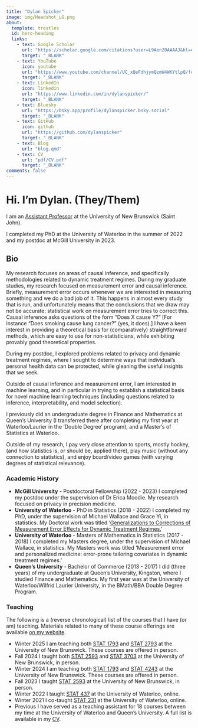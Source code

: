 ```yaml
---
title: "Dylan Spicker"
image: img/Headshot_LG.png
about:
  template: trestles
  id: hero-heading
  links:
    - text: Google Scholar
      url: "https://scholar.google.com/citations?user=L9AenZ0AAAAJ&hl=en"
      target: "_BLANK"
    - text: YouTube
      icon: youtube
      url: "https://www.youtube.com/channel/UC_xQeFdhjymQzmW4WKYtlpQ/featured"
      target: "_BLANK"
    - text: LinkedIn
      icon: linkedin
      url: "https://www.linkedin.com/in/dylanspicker/"
      target: "_BLANK"
    - text: Bluesky
      url: "https://bsky.app/profile/dylanspicker.bsky.social"
      target: "_BLANK"
    - text: GitHub
      icon: github
      url: "https://github.com/dylanspicker"
      target: "_BLANK"
    - text: Blog
      url: "blog.qmd"
    - text: CV
      url: "pdf/CV.pdf"
      target: "_BLANK"
comments: false
---
```


:::{#hero-heading}
# Hi. I'm Dylan. [(They/Them)]{.fw-light }
I am an [Assistant Professor](https://www.unb.ca/faculty-staff/directory/science-ase-math/spicker-dylan.html){target="_BLANK"} at the University of New Brunswick (Saint John).

I completed my PhD at the University of Waterloo in the summer of 2022 and my postdoc at McGill University in 2023.


## Bio
My research focuses on areas of causal inference, and specifically methodologies related to dynamic treatment regimes. During my graduate studies, my research focused on measurement error and causal inference. Briefly, measurement error occurs whenever we are interested in measuring something and we do a bad job of it. This happens in almost every study that is run, and unfortunately means that the conclusions that we draw may not be accurate: statistical work on measurement error tries to correct this. Causal inference asks questions of the form “Does X cause Y?” [For instance “Does smoking cause lung cancer?” (yes, it does).] I have a keen interest in providing a theoretical basis for (comparatively) straightforward methods, which are easy to use for non-statisticians, while exhibiting provably good theoretical properties. 

During my postdoc, I explored problems related to privacy and dynamic treatment regimes, where I sought to determine ways that individual's personal health data can be protected, while gleaning the useful insights that we seek. 

Outside of causal inference and measurement error, I am interested in machine learning, and in particular in trying to establish a statistical basis for novel machine learning techniques (including questions related to inference, interpretability, and model selection).

I previously did an undergraduate degree in Finance and Mathematics at Queen’s University (I transferred there after completing my first year at Waterloo/Laurier in the ‘Double Degree’ program), and a Master’s of Statistics at Waterloo.

Outside of my research, I pay very close attention to sports, mostly hockey, (and how statistics is, or should be, applied there), play music (without any connection to statistics), and enjoy board/video games (with varying degrees of statistical relevance). 


### Academic History
- **McGill University** - Postdoctoral Fellowship (2022 - 2023) [I completed my postdoc under the supervision of Dr Erica Moodie. My research focused on privacy in precision medicine.]{.fw-light .d-block .my-2}
- **University of Waterloo** - PhD in Statistics (2018 - 2022) [I completed my PhD, under the supervision of Michael Wallace and Grace Yi, in statistics. My Doctoral work was titled ‘[Generalizations to Corrections of Measurement Error Effects for Dynamic Treatment Regimes.](https://uwspace.uwaterloo.ca/handle/10012/18581)’]{.fw-light .d-block .my-2}
- **University of Waterloo** - Masters of Mathematics in Statistics (2017 - 2018) [I completed my Masters degree, under the supervision of Michael Wallace, in statistics. My Masters work was titled ‘Measurement error and personalized medicine: error-prone tailoring covariates in dynamic treatment regimes.’]{.fw-light .d-block .my-2}
- **Queen's University** - Bachelor of Commerce (2013 - 2017) [I did (three years) of my undergraduate at Queen’s University, Kingston, where I studied Finance and Mathematics. My first year was at the University of Waterloo/Wilfrid Laurier University, in the BMath/BBA Double Degree Program.]{.fw-light .d-block .my-2}

### Teaching

The following is a (reverse chronological) list of the courses that I have (or am) teaching. Materials related to many of these course offerings are available [on my website](./teaching.qmd).

- Winter 2025 [I am teaching both [STAT 1793](https://www.unb.ca/academics/calendar/undergraduate/current/saint-john-courses/statistics/stat-1793.html){target="_blank"} and [STAT 2793](https://www.unb.ca/academics/calendar/undergraduate/current/saint-john-courses/statistics/stat-2793.html){target="_blank"} at the University of New Brunswick. These courses are offered in person.]{.fw-light .d-block .my-2}
- Fall 2024 [I taught both [STAT 2593](https://www.unb.ca/academics/calendar/undergraduate/current/saint-john-courses/statistics/stat-2593.html){target="_blank"} and [STAT 3703](https://www.unb.ca/academics/calendar/undergraduate/current/saint-john-courses/statistics/stat-3703.html){target="_blank"} at the University of New Brunswick, in person.]{.fw-light .d-block .my-2}
- Winter 2024 [I am teaching both [STAT 1793](https://www.unb.ca/academics/calendar/undergraduate/current/saint-john-courses/statistics/stat-1793.html){target="_blank"} and [STAT 4243](https://www.unb.ca/academics/calendar/undergraduate/current/saint-john-courses/statistics/stat-4243.html){target="_blank"} at the University of New Brunswick. These courses are offered in person.]{.fw-light .d-block .my-2}
- Fall 2023 [I taught [STAT 2593](https://www.unb.ca/academics/calendar/undergraduate/current/saint-john-courses/statistics/stat-2593.html){target="_blank"} at the University of New Brunswick, in person.]{.fw-light .d-block .my-2}
- Winter 2022 [I taught [STAT 437](https://ucalendar.uwaterloo.ca/2021/COURSE/course-STAT.html#STAT437){target="_blank"} at the University of Waterloo, online.]{.fw-light .d-block .my-2}
- Winter 2021 [I co-taught [STAT 231](https://ucalendar.uwaterloo.ca/2021/COURSE/course-STAT.html#STAT231){target="_blank"} at the University of Waterloo, online.]{.fw-light .d-block .my-2}
- Previous [I have served as a teaching assistant for 18 courses between my time at the University of Waterloo and Queen’s University. A full list is available in my [CV](/pdf/CV.pdf){target="_BLANK"}.]{.fw-light .d-block .my-2}
:::